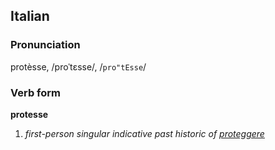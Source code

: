 ==Italian==
===Pronunciation===
protèsse, /proˈtɛsse/, /<tt>pro"tEsse</tt>/
===Verb form===
'''protesse'''

# ''first-person singular indicative past historic of [[proteggere]]''
